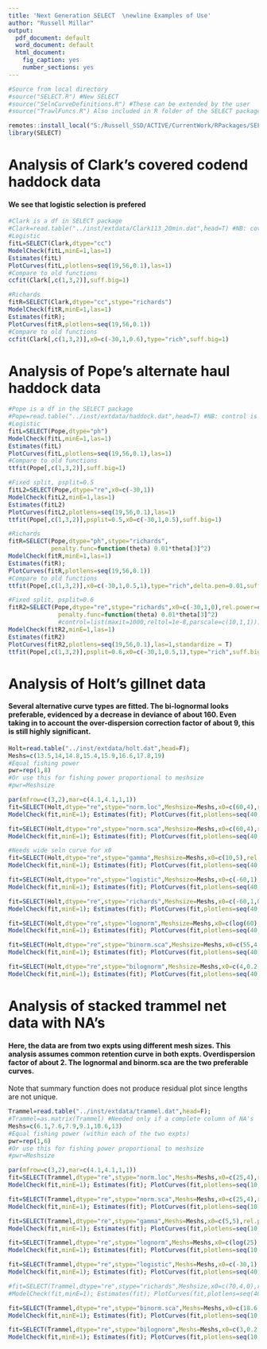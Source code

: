 ```yaml
---
title: 'Next Generation SELECT  \newline Examples of Use'
author: "Russell Millar"
output:
  pdf_document: default
  word_document: default
  html_document:
    fig_caption: yes
    number_sections: yes
---
```


```r
#Source from local directory
#source("SELECT.R") #New SELECT
#source("SelnCurveDefinitions.R") #These can be extended by the user
#source("TrawlFuncs.R") Also included in R folder of the SELECT package

remotes::install_local("S:/Russell_SSD/ACTIVE/CurrentWork/RPackages/SELECT",force=T)
library(SELECT)
```


# Analysis of Clark's covered codend haddock data
#### We see that logistic selection is prefered
```r
#Clark is a df in SELECT package
#Clark=read.table("../inst/extdata/Clark113_20min.dat",head=T) #NB: cover is in 2nd col
#Logistic
fitL=SELECT(Clark,dtype="cc")
ModelCheck(fitL,minE=1,las=1)
Estimates(fitL) 
PlotCurves(fitL,plotlens=seq(19,56,0.1),las=1)
#Compare to old functions
ccfit(Clark[,c(1,3,2)],suff.big=1)

#Richards
fitR=SELECT(Clark,dtype="cc",stype="richards")
ModelCheck(fitR,minE=1,las=1)
Estimates(fitR);
PlotCurves(fitR,plotlens=seq(19,56,0.1))
#Compare to old functions
ccfit(Clark[,c(1,3,2)],x0=c(-30,1,0.6),type="rich",suff.big=1)
```


# Analysis of Pope's alternate haul haddock data
```r
#Pope is a df in the SELECT package
#Pope=read.table("../inst/extdata/haddock.dat",head=T) #NB: control is in 2nd col
#Logistic
fitL=SELECT(Pope,dtype="ph")
ModelCheck(fitL,minE=1,las=1)
Estimates(fitL) 
PlotCurves(fitL,plotlens=seq(19,56,0.1),las=1)
#Compare to old functions
ttfit(Pope[,c(1,3,2)],suff.big=1)

#Fixed split, psplit=0.5
fitL2=SELECT(Pope,dtype="re",x0=c(-30,1))
ModelCheck(fitL2,minE=1,las=1)
Estimates(fitL2) 
PlotCurves(fitL2,plotlens=seq(19,56,0.1),las=1)
ttfit(Pope[,c(1,3,2)],psplit=0.5,x0=c(-30,1,0.5),suff.big=1)

#Richards
fitR=SELECT(Pope,dtype="ph",stype="richards",
            penalty.func=function(theta) 0.01*theta[3]^2)
ModelCheck(fitR,minE=1,las=1)
Estimates(fitR);
PlotCurves(fitR,plotlens=seq(19,56,0.1))
#Compare to old functions
ttfit(Pope[,c(1,3,2)],x0=c(-30,1,0.5,1),type="rich",delta.pen=0.01,suff.big=1)

#Fixed split, psplit=0.6
fitR2=SELECT(Pope,dtype="re",stype="richards",x0=c(-30,1,0),rel.power=c(2,3),
              penalty.func=function(theta) 0.01*theta[3]^2)
              #control=list(maxit=1000,reltol=1e-8,parscale=c(10,1,1)))
ModelCheck(fitR2,minE=1,las=1)
Estimates(fitR2) 
PlotCurves(fitR2,plotlens=seq(19,56,0.1),las=1,standardize = T)
ttfit(Pope[,c(1,3,2)],psplit=0.6,x0=c(-30,1,0.5,1),type="rich",suff.big=1)
```


# Analysis of Holt's gillnet data

#### Several alternative curve types are fitted. The bi-lognormal looks preferable, evidenced by a decrease in deviance of about 160. Even taking in to account the over-dispersion correction factor of about 9, this is still highly significant.


```r
Holt=read.table("../inst/extdata/holt.dat",head=F); 
Meshs=c(13.5,14,14.8,15.4,15.9,16.6,17.8,19) 
#Equal fishing power
pwr=rep(1,8)
#Or use this for fishing power proportional to meshsize
#pwr=Meshsize

par(mfrow=c(3,2),mar=c(4.1,4.1,1,1))
fit=SELECT(Holt,dtype="re",stype="norm.loc",Meshsize=Meshs,x0=c(60,4),rel.power=pwr)
ModelCheck(fit,minE=1); Estimates(fit); PlotCurves(fit,plotlens=seq(40,90,0.1))

fit=SELECT(Holt,dtype="re",stype="norm.sca",Meshsize=Meshs,x0=c(60,4),rel.power=pwr)
ModelCheck(fit,minE=1); Estimates(fit); PlotCurves(fit,plotlens=seq(40,90,0.1))

#Needs wide seln curve for x0
fit=SELECT(Holt,dtype="re",stype="gamma",Meshsize=Meshs,x0=c(10,5),rel.power=pwr) 
ModelCheck(fit,minE=1); Estimates(fit); PlotCurves(fit,plotlens=seq(40,90,0.1))

fit=SELECT(Holt,dtype="re",stype="logistic",Meshsize=Meshs,x0=c(-60,1),rel.power=pwr) 
ModelCheck(fit,minE=1); Estimates(fit); PlotCurves(fit,plotlens=seq(40,90,0.1))

fit=SELECT(Holt,dtype="re",stype="richards",Meshsize=Meshs,x0=c(-60,1,0),rel.power=pwr) 
ModelCheck(fit,minE=1); Estimates(fit); PlotCurves(fit,plotlens=seq(40,90,0.1))

fit=SELECT(Holt,dtype="re",stype="lognorm",Meshsize=Meshs,x0=c(log(60),0.1),rel.power=pwr)
ModelCheck(fit,minE=1); Estimates(fit); PlotCurves(fit,plotlens=seq(40,90,0.1))

fit=SELECT(Holt,dtype="re",stype="binorm.sca",Meshsize=Meshs,x0=c(55,4,65,4,2),rel.power=pwr)
ModelCheck(fit,minE=1); Estimates(fit); PlotCurves(fit,plotlens=seq(40,90,0.1))

fit=SELECT(Holt,dtype="re",stype="bilognorm",Meshsize=Meshs,x0=c(4,0.2,4.2,0.1,2),rel.power=pwr)
ModelCheck(fit,minE=1); Estimates(fit); PlotCurves(fit,plotlens=seq(40,90,0.1))
```

# Analysis of stacked trammel net data with NA's

#### Here, the data are from two expts using different mesh sizes. This analysis assumes common retention curve in both expts. Overdispersion factor of about 2. The lognormal and binorm.sca are the two preferable curves.

Note that summary function does not produce residual plot since lengths are not unique.
```r
Trammel=read.table("../inst/extdata/trammel.dat",head=F); 
#Trammel=as.matrix(Trammel) #Needed only if a complete column of NA's
Meshs=c(6.1,7.6,7.9,9.1,10.6,13) 
#Equal fishing power (within each of the two expts)
pwr=rep(1,6)
#Or use this for fishing power proportional to meshsize
#pwr=Meshsize

par(mfrow=c(3,2),mar=c(4.1,4.1,1,1))
fit=SELECT(Trammel,dtype="re",stype="norm.loc",Meshs=Meshs,x0=c(25,4),rel.power=pwr)
ModelCheck(fit,minE=1); Estimates(fit); PlotCurves(fit,plotlens=seq(10,40,0.1))

fit=SELECT(Trammel,dtype="re",stype="norm.sca",Meshs=Meshs,x0=c(25,4),rel.power=pwr)
ModelCheck(fit,minE=1); Estimates(fit); PlotCurves(fit,plotlens=seq(10,40,0.1))

fit=SELECT(Trammel,dtype="re",stype="gamma",Meshs=Meshs,x0=c(5,5),rel.power=pwr) 
ModelCheck(fit,minE=1); Estimates(fit); PlotCurves(fit,plotlens=seq(10,40,0.1))

fit=SELECT(Trammel,dtype="re",stype="lognorm",Meshs=Meshs,x0=c(log(25),0.1),rel.power=pwr)
ModelCheck(fit,minE=1); Estimates(fit); PlotCurves(fit,plotlens=seq(10,40,0.1))

fit=SELECT(Trammel,dtype="re",stype="logistic",Meshs=Meshs,x0=c(-30,1),rel.power=pwr) 
ModelCheck(fit,minE=1); Estimates(fit); PlotCurves(fit,plotlens=seq(40,90,0.1))

#fit=SELECT(Trammel,dtype="re",stype="richards",Meshsize,x0=c(70,4,0),rel.power=pwr) 
#ModelCheck(fit,minE=1); Estimates(fit); PlotCurves(fit,plotlens=seq(40,90,0.1))

fit=SELECT(Trammel,dtype="re",stype="binorm.sca",Meshs=Meshs,x0=c(18.6,3.5,25,4,-2),rel.power=pwr)
ModelCheck(fit,minE=1); Estimates(fit); PlotCurves(fit,plotlens=seq(10,40,0.1))

fit=SELECT(Trammel,dtype="re",stype="bilognorm",Meshs=Meshs,x0=c(3,0.2,3.2,0.1,2),rel.power=pwr)
ModelCheck(fit,minE=1); Estimates(fit); PlotCurves(fit,plotlens=seq(10,40,0.1))
```


